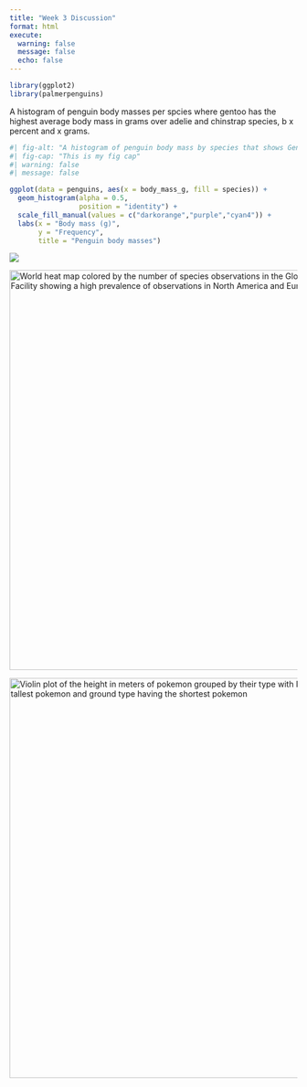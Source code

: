 ```yaml
---
title: "Week 3 Discussion"
format: html
execute:
  warning: false
  message: false
  echo: false
---
```


```r
library(ggplot2)
library(palmerpenguins)
```
A histogram of penguin body masses per spcies where gentoo has the highest average body mass in grams over adelie and chinstrap species, b x percent and x grams. 
```r
#| fig-alt: "A histogram of penguin body mass by species that shows Gentoo penguins are the heaviest, while Adelie and Chinstrip penguins are lighter"
#| fig-cap: "This is my fig cap"
#| warning: false
#| message: false

ggplot(data = penguins, aes(x = body_mass_g, fill = species)) +
  geom_histogram(alpha = 0.5, 
                 position = "identity") +
  scale_fill_manual(values = c("darkorange","purple","cyan4")) +
  labs(x = "Body mass (g)",
       y = "Frequency",
       title = "Penguin body masses")
```

![](nyt-monthly-temp.png){fig-alt="A dot plot of monthly global temperatures compared to the 20th century average showing a 1.5 degree celsius increase in temperature from 1850 to 2023 "}

<img src="chapman-etal-2024.png" alt="World heat map colored by the number of species observations in the Global Biodiversity Information Facility showing a high prevalence of observations in North America and European countries" width="700px">

<img src="pokemon.png" alt="Violin plot of the height in meters of pokemon grouped by their type with Dragon type having the tallest pokemon and ground type having the shortest pokemon" width="700px">
